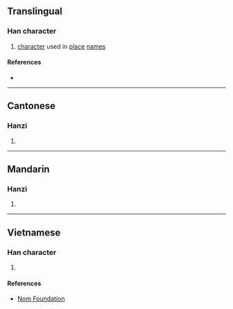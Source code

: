 {{character info/new}}
==Translingual==

===Han character===
{{Han char|rn=32|rad=土|as=08|sn=11|four=44147|canj=GGCE|ids=⿰土夌}}

# [[character]] used in [[place]] [[name]]s

====References====
* {{Han ref|kx=0232.181|hdz=10449.020|uh=580E|ud=22542|bh=D4C2|bd=54466}}

----

==Cantonese==

===Hanzi===
{{yue-hanzi|jyut=|y=ling4}}

# {{defn|lang=yue|sort=土08}}

----

==Mandarin==

===Hanzi===
{{cmn-hanzi|pin=[[lèng]] ([[leng4]])|wg=leng<sup>4</sup>}}

# {{defn|lang=cmn|sort=土08}}

----

==Vietnamese==

===Han character===
{{vi-hantu|[[lăng]]|rs=土08}}

# {{defn|lang=vi|sort=土08}}

====References====
* [http://nomfoundation.org/common/nom_details.php?codepoint=580e Nom Foundation]